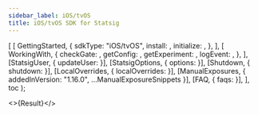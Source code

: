 ```yaml
---
sidebar_label: iOS/tvOS
title: iOS/tvOS SDK for Statsig
---
```






  [
    [
      GettingStarted,
      {
        sdkType: "iOS/tvOS",
        install: <Install />,
        initialize: <Initialize />,
      },
    ],
    [
      WorkingWith,
      {
        checkGate: <CheckGate />,
        getConfig: <GetConfig />,
        getExperiment: <GetExperiment />,
        logEvent: <LogEvent />,
      },
    ],
    [StatsigUser, { updateUser: <UpdateUser /> }],
    [StatsigOptions, { options: <Options /> }],
    [Shutdown, { shutdown: <ShutdownSnippet /> }],
    [LocalOverrides, { localOverrides: <LocalOverridesSnippet /> }],
    [ManualExposures, { addedInVersion: "1.16.0", ...ManualExposureSnippets }],
    [FAQ, { faqs: <MoreFAQs /> }],
  ],
  toc
);

<>{Result}</>
